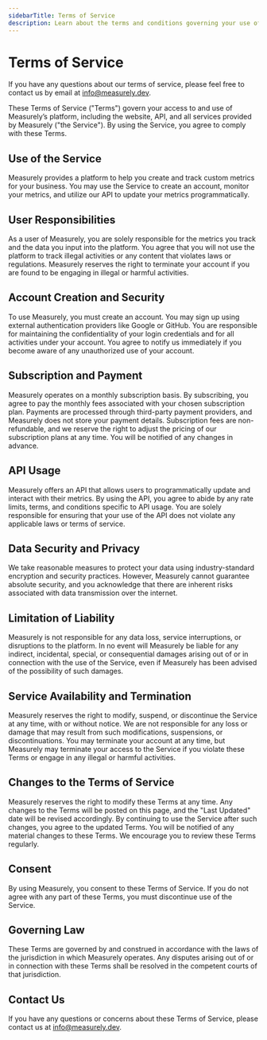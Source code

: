 ```yaml
---
sidebarTitle: Terms of Service
description: Learn about the terms and conditions governing your use of Measurely's platform and services.
---
```


# Terms of Service

If you have any questions about our terms of service, please feel free to contact us by email at [info@measurely.dev](mailto:info@measurely.dev).

These Terms of Service ("Terms") govern your access to and use of Measurely’s platform, including the website, API, and all services provided by Measurely ("the Service"). By using the Service, you agree to comply with these Terms.

## Use of the Service

Measurely provides a platform to help you create and track custom metrics for your business. You may use the Service to create an account, monitor your metrics, and utilize our API to update your metrics programmatically.

## User Responsibilities

As a user of Measurely, you are solely responsible for the metrics you track and the data you input into the platform. You agree that you will not use the platform to track illegal activities or any content that violates laws or regulations. Measurely reserves the right to terminate your account if you are found to be engaging in illegal or harmful activities.

## Account Creation and Security

To use Measurely, you must create an account. You may sign up using external authentication providers like Google or GitHub. You are responsible for maintaining the confidentiality of your login credentials and for all activities under your account. You agree to notify us immediately if you become aware of any unauthorized use of your account.

## Subscription and Payment

Measurely operates on a monthly subscription basis. By subscribing, you agree to pay the monthly fees associated with your chosen subscription plan. Payments are processed through third-party payment providers, and Measurely does not store your payment details. Subscription fees are non-refundable, and we reserve the right to adjust the pricing of our subscription plans at any time. You will be notified of any changes in advance.

## API Usage

Measurely offers an API that allows users to programmatically update and interact with their metrics. By using the API, you agree to abide by any rate limits, terms, and conditions specific to API usage. You are solely responsible for ensuring that your use of the API does not violate any applicable laws or terms of service.

## Data Security and Privacy

We take reasonable measures to protect your data using industry-standard encryption and security practices. However, Measurely cannot guarantee absolute security, and you acknowledge that there are inherent risks associated with data transmission over the internet.

## Limitation of Liability

Measurely is not responsible for any data loss, service interruptions, or disruptions to the platform. In no event will Measurely be liable for any indirect, incidental, special, or consequential damages arising out of or in connection with the use of the Service, even if Measurely has been advised of the possibility of such damages.

## Service Availability and Termination

Measurely reserves the right to modify, suspend, or discontinue the Service at any time, with or without notice. We are not responsible for any loss or damage that may result from such modifications, suspensions, or discontinuations. You may terminate your account at any time, but Measurely may terminate your access to the Service if you violate these Terms or engage in any illegal or harmful activities.

## Changes to the Terms of Service

Measurely reserves the right to modify these Terms at any time. Any changes to the Terms will be posted on this page, and the "Last Updated" date will be revised accordingly. By continuing to use the Service after such changes, you agree to the updated Terms. You will be notified of any material changes to these Terms. We encourage you to review these Terms regularly.

## Consent

By using Measurely, you consent to these Terms of Service. If you do not agree with any part of these Terms, you must discontinue use of the Service.

## Governing Law

These Terms are governed by and construed in accordance with the laws of the jurisdiction in which Measurely operates. Any disputes arising out of or in connection with these Terms shall be resolved in the competent courts of that jurisdiction.

## Contact Us

If you have any questions or concerns about these Terms of Service, please contact us at [info@measurely.dev](mailto:info@measurely.dev).
